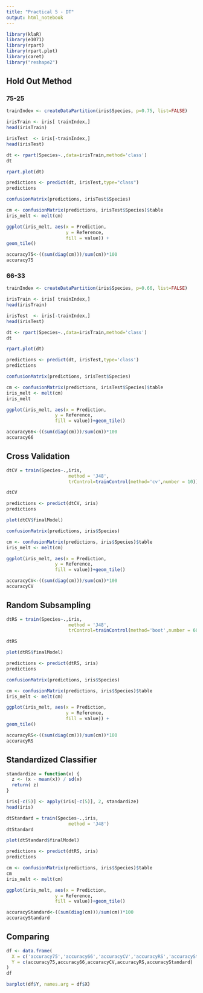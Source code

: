 ```yaml
---
title: "Practical 5 - DT"
output: html_notebook
---
```



```r
library(klaR)
library(e1071)
library(rpart)
library(rpart.plot)
library(caret)
library("reshape2")
```

## Hold Out Method
### 75-25

```r
trainIndex <- createDataPartition(iris$Species, p=0.75, list=FALSE)
```


```r
irisTrain <- iris[ trainIndex,]
head(irisTrain)
```

```r
irisTest  <- iris[-trainIndex,]
head(irisTest)
```


```r
dt <- rpart(Species~.,data=irisTrain,method='class')
dt
```
```r
rpart.plot(dt)
```

```r
predictions <- predict(dt, irisTest,type="class")
predictions
```
```r
confusionMatrix(predictions, irisTest$Species)
```

```r
cm <- confusionMatrix(predictions, irisTest$Species)$table
iris_melt <- melt(cm)
```


```r
ggplot(iris_melt, aes(x = Prediction,
                      y = Reference,
                      fill = value)) +
geom_tile()
```

```r
accuracy75<-((sum(diag(cm)))/sum(cm))*100
accuracy75
```

### 66-33

```r
trainIndex <- createDataPartition(iris$Species, p=0.66, list=FALSE)
```


```r
irisTrain <- iris[ trainIndex,]
head(irisTrain)
```

```r
irisTest  <- iris[-trainIndex,]
head(irisTest)
```


```r
dt <- rpart(Species~.,data=irisTrain,method='class')
dt
```
```r
rpart.plot(dt)
```

```r
predictions <- predict(dt, irisTest,type='class')
predictions
```


```r
confusionMatrix(predictions, irisTest$Species)
```

```r
cm <- confusionMatrix(predictions, irisTest$Species)$table
iris_melt <- melt(cm)
iris_melt
```

```r
ggplot(iris_melt, aes(x = Prediction,
                  y = Reference,
                  fill = value))+geom_tile()
```

```r
accuracy66<-((sum(diag(cm)))/sum(cm))*100
accuracy66
```


## Cross Validation

```r
dtCV = train(Species~.,iris,
                       method = 'J48',
                       trControl=trainControl(method='cv',number = 10))
```


```r
dtCV
```

```r
predictions <- predict(dtCV, iris)
predictions
```
```r
plot(dtCV$finalModel)
```

```r
confusionMatrix(predictions, iris$Species)
```

```r
cm <- confusionMatrix(predictions, iris$Species)$table
iris_melt <- melt(cm)
```

```r
ggplot(iris_melt, aes(x = Prediction,
                  y = Reference,
                  fill = value))+geom_tile()
```

```r
accuracyCV<-((sum(diag(cm)))/sum(cm))*100
accuracyCV
```

## Random Subsampling

```r
dtRS = train(Species~.,iris,
                       method = 'J48',
                       trControl=trainControl(method='boot',number = 60))
```


```r
dtRS
```
```r
plot(dtRS$finalModel)
```

```r
predictions <- predict(dtRS, iris)
predictions
```
```r
confusionMatrix(predictions, iris$Species)
```

```r
cm <- confusionMatrix(predictions, iris$Species)$table
iris_melt <- melt(cm)
```

```r
ggplot(iris_melt, aes(x = Prediction,
                      y = Reference,
                      fill = value)) + 
geom_tile()
```

```r
accuracyRS<-((sum(diag(cm)))/sum(cm))*100
accuracyRS
```



## Standardized Classifier
```r
standardize = function(x) {
  z <- (x - mean(x)) / sd(x)
  return( z)
}

iris[-c(5)] <- apply(iris[-c(5)], 2, standardize)
head(iris)
```


```r
dtStandard = train(Species~.,iris,
                       method = 'J48')
dtStandard
```
```r
plot(dtStandard$finalModel)
```


```r
predictions <- predict(dtRS, iris)
predictions
```

```r
cm <- confusionMatrix(predictions, iris$Species)$table
cm
iris_melt <- melt(cm)
```

```r
ggplot(iris_melt, aes(x = Prediction,
                  y = Reference,
                  fill = value))+geom_tile()
```

```r
accuracyStandard<-((sum(diag(cm)))/sum(cm))*100
accuracyStandard
```
## Comparing
```r
df <- data.frame(
  X = c('accuracy75','accuracy66','accuracyCV','accuracyRS','accuracyStd'),
  Y = c(accuracy75,accuracy66,accuracyCV,accuracyRS,accuracyStandard)
)
df
```


```r
barplot(df$Y, names.arg = df$X)
```
